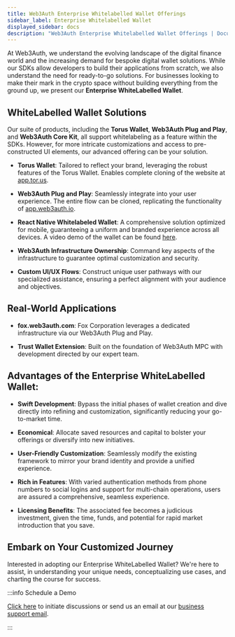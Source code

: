 ```yaml
---
title: Web3Auth Enterprise Whitelabelled Wallet Offerings
sidebar_label: Enterprise Whitelabelled Wallet
displayed_sidebar: docs
description: "Web3Auth Enterprise Whitelabelled Wallet Offerings | Documentation - Web3Auth"
---
```


At Web3Auth, we understand the evolving landscape of the digital finance world and the increasing demand for bespoke digital wallet solutions. While
our SDKs allow developers to build their applications from scratch, we also understand the need for ready-to-go solutions. For businesses looking to
make their mark in the crypto space without building everything from the ground up, we present our **Enterprise WhiteLabelled Wallet**.

## WhiteLabelled Wallet Solutions

Our suite of products, including the **Torus Wallet**, **Web3Auth Plug and Play**, and **Web3Auth Core Kit**, all support whitelabeling as a feature
within the SDKs. However, for more intricate customizations and access to pre-constructed UI elements, our advanced offering can be your solution.

- **Torus Wallet**: Tailored to reflect your brand, leveraging the robust features of the Torus Wallet. Enables complete cloning of the website at
  [app.tor.us](https://app.tor.us).

- **Web3Auth Plug and Play**: Seamlessly integrate into your user experience. The entire flow can be cloned, replicating the functionality of
  [app.web3auth.io](https://app.web3auth.io).

- **React Native Whitelabeled Wallet**: A comprehensive solution optimized for mobile, guaranteeing a uniform and branded experience across all
  devices. A video demo of the wallet can be found [here](https://www.youtube.com/watch?v=Si8R2IVZHhM).

- **Web3Auth Infrastructure Ownership**: Command key aspects of the infrastructure to guarantee optimal customization and security.

- **Custom UI/UX Flows**: Construct unique user pathways with our specialized assistance, ensuring a perfect alignment with your audience and
  objectives.

## Real-World Applications

- **fox.web3auth.com**: Fox Corporation leverages a dedicated infrastructure via our Web3Auth Plug and Play.

- **Trust Wallet Extension**: Built on the foundation of Web3Auth MPC with development directed by our expert team.

## Advantages of the Enterprise WhiteLabelled Wallet:

- **Swift Development**: Bypass the initial phases of wallet creation and dive directly into refining and customization, significantly reducing your
  go-to-market time.

- **Economical**: Allocate saved resources and capital to bolster your offerings or diversify into new initiatives.

- **User-Friendly Customization**: Seamlessly modify the existing framework to mirror your brand identity and provide a unified experience.

- **Rich in Features**: With varied authentication methods from phone numbers to social logins and support for multi-chain operations, users are
  assured a comprehensive, seamless experience.

- **Licensing Benefits**: The associated fee becomes a judicious investment, given the time, funds, and potential for rapid market introduction that
  you save.

## Embark on Your Customized Journey

Interested in adopting our Enterprise WhiteLabelled Wallet? We're here to assist, in understanding your unique needs, conceptualizing use cases, and
charting the course for success.

:::info Schedule a Demo

[Click here](https://calendly.com/web3auth/meeting-with-web3auth) to initiate discussions or send us an email at our
[business support email](mailto:support@web3auth.io).

:::
